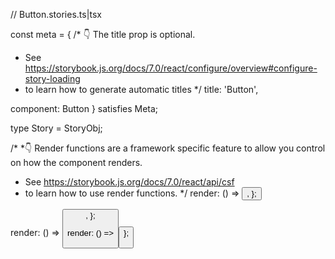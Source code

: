 // Button.stories.ts|tsx



const meta = {
  /* 👇 The title prop is optional.
   * See https://storybook.js.org/docs/7.0/react/configure/overview#configure-story-loading
   * to learn how to generate automatic titles
   */
  title: 'Button',

  component: Button
} satisfies Meta<typeof Button>;

type Story = StoryObj<typeof Button>;

/*
 *👇 Render functions are a framework specific feature to allow you control on how the component renders.
 * See https://storybook.js.org/docs/7.0/react/api/csf
 * to learn how to use render functions.
 */
  render: () => <Button backgroundColor="#ff0" label="Button" />,
};

  render: () => <Button backgroundColor="#ff0" label="😄👍😍💯" />,
};

  render: () => <Button backgroundColor="#ff0" label="📚📕📈🤓" />
};
